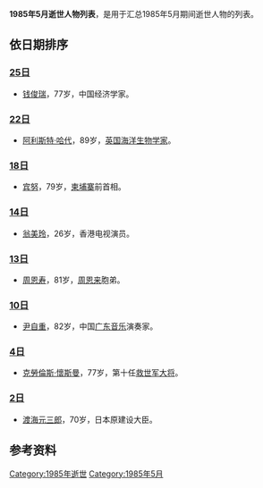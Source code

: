 {{unreferenced|time=2014-07-29T00:35:15+00:00}}
{{Quotation|{{MonthTOC|1985年|逝世人物列表}}}}<center></center>

{{TOCright}}

'''1985年5月逝世人物列表'''，是用于汇总1985年5月期间逝世人物的列表。

== 依日期排序 ==
=== [[5月25日|25日]] ===
* [[钱俊瑞|钱俊瑞]]，77岁，中国经济学家。

=== [[5月22日|22日]] ===
* [[阿利斯特·哈代|阿利斯特·哈代]]，89岁，[[英国|英国]][[海洋生物学家|海洋生物学家]]。

=== [[5月18日|18日]] ===
* [[宾努|宾努]]，79岁，[[柬埔寨|柬埔寨]]前首相。

=== [[5月14日|14日]] ===
* [[翁美玲|翁美玲]]，26岁，香港电视演员。

=== [[5月13日|13日]] ===
* [[周恩寿|周恩寿]]，81岁，[[周恩来|周恩来]]胞弟。

=== [[5月10日|10日]] ===
* [[尹自重|尹自重]]，82岁，中国[[广东音乐|广东音乐]]演奏家。

=== [[5月4日|4日]] ===
* [[克勞倫斯·懷斯曼|克勞倫斯·懷斯曼]]，77岁，第十任[[救世军大将|救世军大将]]。

=== [[5月2日|2日]] ===
* [[渡海元三郎|渡海元三郎]]，70岁，日本原建设大臣。

== 参考资料 ==
{{reflist}}

{{各年各月份逝世人物}}

[[Category:1985年逝世|Category:1985年逝世]]
[[Category:1985年5月|Category:1985年5月]]